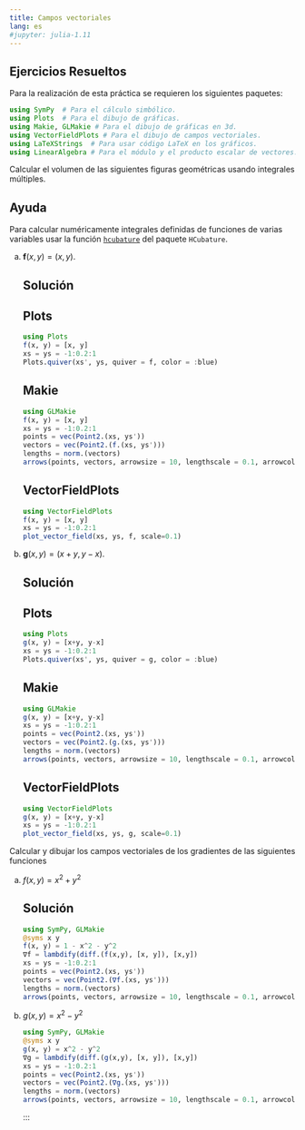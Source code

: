 ```yaml
---
title: Campos vectoriales
lang: es
#jupyter: julia-1.11
---
```


## Ejercicios Resueltos

Para la realización de esta práctica se requieren los siguientes paquetes:

```julia
using SymPy  # Para el cálculo simbólico.
using Plots  # Para el dibujo de gráficas.
using Makie, GLMakie # Para el dibujo de gráficas en 3d.
using VectorFieldPlots # Para el dibujo de campos vectoriales.
using LaTeXStrings  # Para usar código LaTeX en los gráficos.
using LinearAlgebra # Para el módulo y el producto escalar de vectores.
```

:::{#exr-dibujo-campos-vectoriales}
Calcular el volumen de las siguientes figuras geométricas usando integrales múltiples.

:::{.callout-note collapse="true"}
## Ayuda
Para calcular numéricamente integrales definidas de funciones de varias variables usar la función [`hcubature`](https://juliapackages.com/p/hcubature) del paquete `HCubature`.
:::

a.  $\mathbf{f}(x,y) = (x, y)$.

    :::{.callout-tip collapse="true"}
    ## Solución

    :::{.panel-tabset}
    ## Plots

    ```julia
    using Plots
    f(x, y) = [x, y] 
    xs = ys = -1:0.2:1
    Plots.quiver(xs', ys, quiver = f, color = :blue)
    ```

    ## Makie

    ```julia
    using GLMakie
    f(x, y) = [x, y]
    xs = ys = -1:0.2:1
    points = vec(Point2.(xs, ys'))
    vectors = vec(Point2.(f.(xs, ys')))
    lengths = norm.(vectors)
    arrows(points, vectors, arrowsize = 10, lengthscale = 0.1, arrowcolor = lengths, linecolor = lengths)
    ```

    ## VectorFieldPlots

    ```julia
    using VectorFieldPlots
    f(x, y) = [x, y]
    xs = ys = -1:0.2:1
    plot_vector_field(xs, ys, f, scale=0.1)
    ```
    :::
    :::

a.  $\mathbf{g}(x,y) = (x+y, y-x)$.

    :::{.callout-tip collapse="true"}
    ## Solución

    :::{.panel-tabset}
    ## Plots

    ```julia
    using Plots
    g(x, y) = [x+y, y-x] 
    xs = ys = -1:0.2:1
    Plots.quiver(xs', ys, quiver = g, color = :blue)
    ```

    ## Makie

    ```julia
    using GLMakie
    g(x, y) = [x+y, y-x] 
    xs = ys = -1:0.2:1
    points = vec(Point2.(xs, ys'))
    vectors = vec(Point2.(g.(xs, ys')))
    lengths = norm.(vectors)
    arrows(points, vectors, arrowsize = 10, lengthscale = 0.1, arrowcolor = lengths, linecolor = lengths)
    ```

    ## VectorFieldPlots

    ```julia
    using VectorFieldPlots
    g(x, y) = [x+y, y-x] 
    xs = ys = -1:0.2:1
    plot_vector_field(xs, ys, g, scale=0.1)
    ```
    :::
    :::
:::

:::{#exr-campo-vectorial-gradiente}
Calcular y dibujar los campos vectoriales de los gradientes de las siguientes funciones 

a.  $f(x, y)=x^2+y^2$

    :::{.callout-tip collapse="true"}
    ## Solución

    ```julia
    using SymPy, GLMakie
    @syms x y
    f(x, y) = 1 - x^2 - y^2
    ∇f = lambdify(diff.(f(x,y), [x, y]), [x,y])
    xs = ys = -1:0.2:1
    points = vec(Point2.(xs, ys'))
    vectors = vec(Point2.(∇f.(xs, ys')))
    lengths = norm.(vectors)
    arrows(points, vectors, arrowsize = 10, lengthscale = 0.1, arrowcolor = lengths, linecolor = lengths)
    ```
    :::

a.  $g(x, y)=x^2-y^2$

    ```julia
    using SymPy, GLMakie
    @syms x y
    g(x, y) = x^2 - y^2
    ∇g = lambdify(diff.(g(x,y), [x, y]), [x,y])
    xs = ys = -1:0.2:1
    points = vec(Point2.(xs, ys'))
    vectors = vec(Point2.(∇g.(xs, ys')))
    lengths = norm.(vectors)
    arrows(points, vectors, arrowsize = 10, lengthscale = 0.1, arrowcolor = lengths, linecolor = lengths)
    ```
    :::
:::
